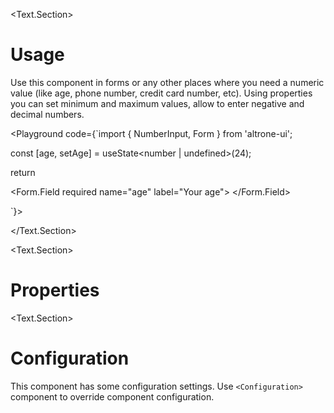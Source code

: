 
<BluePrint title="Number Input" description="This component is used to enter numeric values" />

<Text.Section>
# Usage

  Use this component in forms or any other places where you need a numeric value (like age, phone number, credit card number, etc). Using
  properties you can set minimum and maximum values, allow to enter negative and decimal numbers.

  <Playground code={`import { NumberInput, Form } from 'altrone-ui';

const [age, setAge] = useState<number | undefined>(24);

return <Form>
  <Form.Field required name="age" label="Your age">
    <NumberInput placeholder="Enter your login" value={age} onChange={setAge} />
  </Form.Field>
</Form>
`}>
      <NumberInputDemo />
    </Playground>

</Text.Section>

<Text.Section>
  # Properties

  <PropertiesTable title="Properties" data={NumberInputProps} />
</Text.Section>

<Text.Section>
  # Configuration

  This component has some configuration settings. Use `<Configuration>` component to override component configuration.

  <ConfigTable filter="numberInput." />
</Text.Section>

